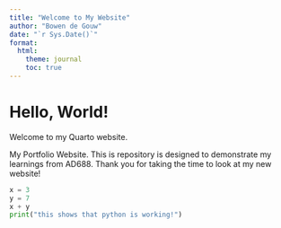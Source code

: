 ```yaml
---
title: "Welcome to My Website"
author: "Bowen de Gouw"
date: "`r Sys.Date()`"
format:
  html:
    theme: journal
    toc: true
---
```

# Hello, World!  
Welcome to my Quarto website.  

My Portfolio Website. 
This is repository is designed to demonstrate my learnings from AD688. Thank you for taking the time to look at my new website!


```python
x = 3
y = 7
x + y
print("this shows that python is working!")
```
